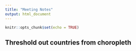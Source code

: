```yaml
---
title: "Meeting Notes"
output: html_document
---
```


```r
knitr::opts_chunk$set(echo = TRUE)
```

## Threshold out countries from choropleth

